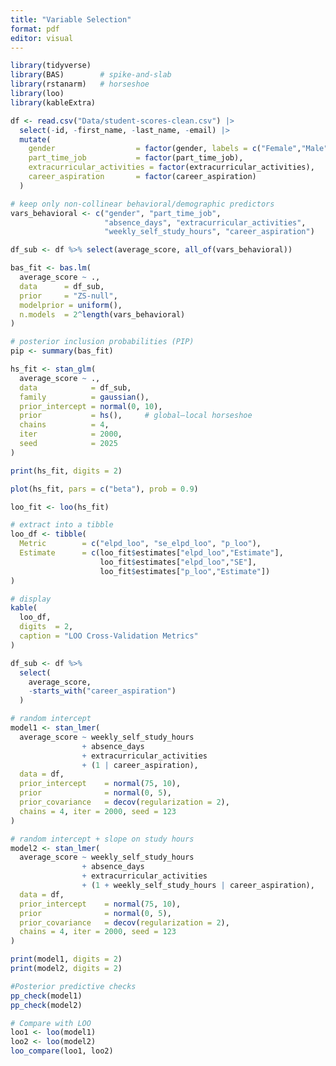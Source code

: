 ```yaml
---
title: "Variable Selection"
format: pdf
editor: visual
---
```


```r
library(tidyverse)
library(BAS)        # spike‐and‐slab
library(rstanarm)   # horseshoe
library(loo)
library(kableExtra)
```


```r
df <- read.csv("Data/student-scores-clean.csv") |>
  select(-id, -first_name, -last_name, -email) |>
  mutate(
    gender                  = factor(gender, labels = c("Female","Male")),
    part_time_job           = factor(part_time_job),
    extracurricular_activities = factor(extracurricular_activities),
    career_aspiration       = factor(career_aspiration)
  )

# keep only non-collinear behavioral/demographic predictors
vars_behavioral <- c("gender", "part_time_job", 
                     "absence_days", "extracurricular_activities", 
                     "weekly_self_study_hours", "career_aspiration")

df_sub <- df %>% select(average_score, all_of(vars_behavioral))
```

```r
bas_fit <- bas.lm(
  average_score ~ ., 
  data      = df_sub, 
  prior     = "ZS-null", 
  modelprior = uniform(),
  n.models  = 2^length(vars_behavioral)
)

# posterior inclusion probabilities (PIP)
pip <- summary(bas_fit)
```

```r
hs_fit <- stan_glm(
  average_score ~ ., 
  data            = df_sub, 
  family          = gaussian(),
  prior_intercept = normal(0, 10),
  prior           = hs(),     # global–local horseshoe
  chains          = 4, 
  iter            = 2000,
  seed            = 2025
)

print(hs_fit, digits = 2)
```

```r

plot(hs_fit, pars = c("beta"), prob = 0.9)

```


```r
loo_fit <- loo(hs_fit)

# extract into a tibble
loo_df <- tibble(
  Metric        = c("elpd_loo", "se_elpd_loo", "p_loo"),
  Estimate      = c(loo_fit$estimates["elpd_loo","Estimate"],
                    loo_fit$estimates["elpd_loo","SE"],
                    loo_fit$estimates["p_loo","Estimate"])
)

# display
kable(
  loo_df,
  digits  = 2,
  caption = "LOO Cross‐Validation Metrics"
)
```

```r
df_sub <- df %>%
  select(
    average_score,
    -starts_with("career_aspiration")
  )
```

```r
# random intercept
model1 <- stan_lmer(
  average_score ~ weekly_self_study_hours 
                + absence_days 
                + extracurricular_activities 
                + (1 | career_aspiration),
  data = df,
  prior_intercept    = normal(75, 10),
  prior              = normal(0, 5),
  prior_covariance   = decov(regularization = 2),
  chains = 4, iter = 2000, seed = 123
)

# random intercept + slope on study hours
model2 <- stan_lmer(
  average_score ~ weekly_self_study_hours 
                + absence_days 
                + extracurricular_activities 
                + (1 + weekly_self_study_hours | career_aspiration),
  data = df,
  prior_intercept    = normal(75, 10),
  prior              = normal(0, 5),
  prior_covariance   = decov(regularization = 2),
  chains = 4, iter = 2000, seed = 123
)

```


```r
print(model1, digits = 2)
print(model2, digits = 2)

#Posterior predictive checks
pp_check(model1)
pp_check(model2)

# Compare with LOO
loo1 <- loo(model1)
loo2 <- loo(model2)
loo_compare(loo1, loo2)
```

